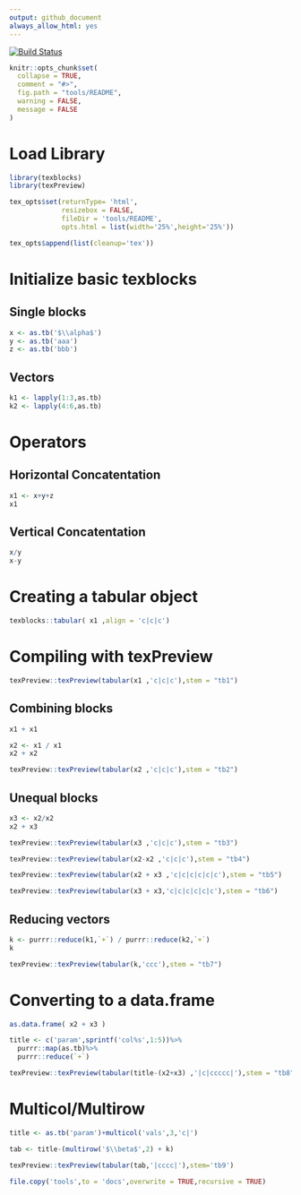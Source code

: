 ```yaml
---
output: github_document
always_allow_html: yes
---
```


<!-- README.md is generated from README.Rmd. Please edit that file -->
[![Build Status](https://travis.metrumrg.com/yoni/texblocks.svg?token=tfrDuc83e84K9CqJKyCs&branch=master)](https://travis.metrumrg.com/yoni/texblocks)
```r
knitr::opts_chunk$set(
  collapse = TRUE,
  comment = "#>",
  fig.path = "tools/README",
  warning = FALSE,
  message = FALSE
)
```

# Load Library

```r
library(texblocks)
library(texPreview)

```
 
```r
tex_opts$set(returnType= 'html',
             resizebox = FALSE,
             fileDir = 'tools/README',
             opts.html = list(width='25%',height='25%'))

tex_opts$append(list(cleanup='tex'))
```

# Initialize basic texblocks

## Single blocks

```r
x <- as.tb('$\\alpha$')
y <- as.tb('aaa')
z <- as.tb('bbb')

```

## Vectors

```r
k1 <- lapply(1:3,as.tb)
k2 <- lapply(4:6,as.tb)

```

# Operators 

## Horizontal Concatentation

```r
x1 <- x+y+z
x1
```

## Vertical Concatentation

```r
x/y
x-y
```

# Creating a tabular object

```r
texblocks::tabular( x1 ,align = 'c|c|c')
```

# Compiling with texPreview

```r
texPreview::texPreview(tabular(x1 ,'c|c|c'),stem = "tb1")

```

## Combining blocks

```r
x1 + x1
```
 
```r
x2 <- x1 / x1
x2 + x2
```
 
```r
texPreview::texPreview(tabular(x2 ,'c|c|c'),stem = "tb2")

```

## Unequal blocks
 
```r
x3 <- x2/x2
x2 + x3
```

```r
texPreview::texPreview(tabular(x3 ,'c|c|c'),stem = "tb3")

```

```r
texPreview::texPreview(tabular(x2-x2 ,'c|c|c'),stem = "tb4")

```
 
```r
texPreview::texPreview(tabular(x2 + x3 ,'c|c|c|c|c|c'),stem = "tb5")

```
 
```r
texPreview::texPreview(tabular(x3 + x3,'c|c|c|c|c|c'),stem = "tb6")

```

## Reducing vectors

```r
k <- purrr::reduce(k1,`+`) / purrr::reduce(k2,`+`)
k
```

```r
texPreview::texPreview(tabular(k,'ccc'),stem = "tb7")

``` 

# Converting to a data.frame

```r
as.data.frame( x2 + x3 )
```


```r

title <- c('param',sprintf('col%s',1:5))%>%
  purrr::map(as.tb)%>%
  purrr::reduce(`+`)

texPreview::texPreview(tabular(title-(x2+x3) ,'|c|ccccc|'),stem = "tb8")

```

# Multicol/Multirow

```r
title <- as.tb('param')+multicol('vals',3,'c|')

tab <- title-(multirow('$\\beta$',2) + k)

texPreview::texPreview(tabular(tab,'|cccc|'),stem='tb9')

```

```r
file.copy('tools',to = 'docs',overwrite = TRUE,recursive = TRUE)
```